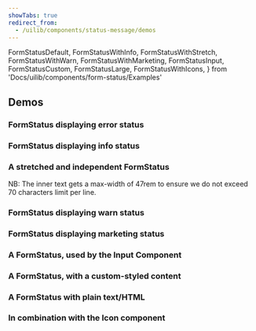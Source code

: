 ```yaml
---
showTabs: true
redirect_from:
  - /uilib/components/status-message/demos
---
```


FormStatusDefault,
FormStatusWithInfo,
FormStatusWithStretch,
FormStatusWithWarn,
FormStatusWithMarketing,
FormStatusInput,
FormStatusCustom,
FormStatusLarge,
FormStatusWithIcons,
} from 'Docs/uilib/components/form-status/Examples'

## Demos

### FormStatus displaying error status

<FormStatusDefault />

### FormStatus displaying info status

<FormStatusWithInfo />

### A stretched and independent FormStatus

NB: The inner text gets a max-width of 47rem to ensure we do not exceed 70 characters limit per line.

<FormStatusWithStretch />

### FormStatus displaying warn status

<FormStatusWithWarn />

### FormStatus displaying marketing status

<FormStatusWithMarketing />

### A FormStatus, used by the Input Component

<FormStatusInput />

### A FormStatus, with a custom-styled content

<FormStatusCustom />

### A FormStatus with plain text/HTML

<FormStatusLarge />

### In combination with the Icon component

<FormStatusWithIcons />

